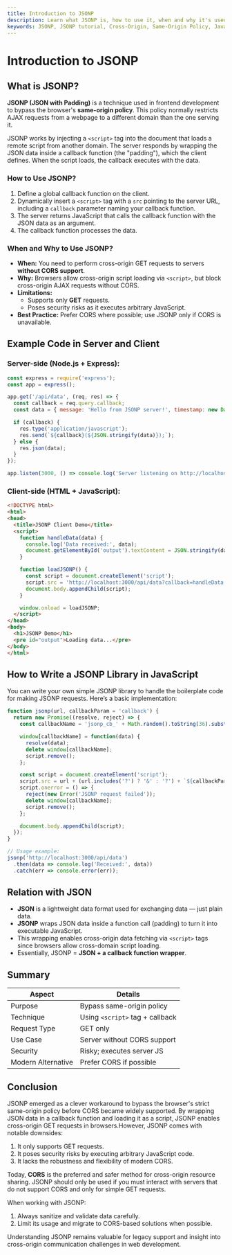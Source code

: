 ```yaml
---
title: Introduction to JSONP
description: Learn what JSONP is, how to use it, when and why it's used, with server and client demo code, a simple JSONP library, its relation to JSON, and a full conclusion.
keywords: JSONP, JSONP tutorial, Cross-Origin, Same-Origin Policy, JavaScript JSONP, Cross-domain requests, JSON, CORS alternative
---
```


# Introduction to JSONP

## What is JSONP?

**JSONP (JSON with Padding)** is a technique used in frontend development to bypass the browser's **same-origin policy**. This policy normally restricts AJAX requests from a webpage to a different domain than the one serving it.

JSONP works by injecting a `<script>` tag into the document that loads a remote script from another domain. The server responds by wrapping the JSON data inside a callback function (the "padding"), which the client defines. When the script loads, the callback executes with the data.

###  How to Use JSONP?

1. Define a global callback function on the client.
2. Dynamically insert a `<script>` tag with a `src` pointing to the server URL, including a `callback` parameter naming your callback function.
3. The server returns JavaScript that calls the callback function with the JSON data as an argument.
4. The callback function processes the data.

### When and Why to Use JSONP?

- **When:** You need to perform cross-origin GET requests to servers **without CORS support**.
- **Why:** Browsers allow cross-origin script loading via `<script>`, but block cross-origin AJAX requests without CORS.
- **Limitations:**  
  - Supports only **GET** requests.
  - Poses security risks as it executes arbitrary JavaScript.
- **Best Practice:** Prefer CORS where possible; use JSONP only if CORS is unavailable.

## Example Code in Server and Client

###  Server-side (Node.js + Express):

```js
const express = require('express');
const app = express();

app.get('/api/data', (req, res) => {
  const callback = req.query.callback;
  const data = { message: 'Hello from JSONP server!', timestamp: new Date().toISOString() };

  if (callback) {
    res.type('application/javascript');
    res.send(`${callback}(${JSON.stringify(data)});`);
  } else {
    res.json(data);
  }
});

app.listen(3000, () => console.log('Server listening on http://localhost:3000'));
````


### Client-side (HTML + JavaScript):

```html
<!DOCTYPE html>
<html>
<head>
  <title>JSONP Client Demo</title>
  <script>
    function handleData(data) {
      console.log('Data received:', data);
      document.getElementById('output').textContent = JSON.stringify(data, null, 2);
    }

    function loadJSONP() {
      const script = document.createElement('script');
      script.src = 'http://localhost:3000/api/data?callback=handleData';
      document.body.appendChild(script);
    }

    window.onload = loadJSONP;
  </script>
</head>
<body>
  <h1>JSONP Demo</h1>
  <pre id="output">Loading data...</pre>
</body>
</html>
```

## How to Write a JSONP Library in JavaScript

You can write your own simple JSONP library to handle the boilerplate code for making JSONP requests. Here’s a basic implementation:

```js
function jsonp(url, callbackParam = 'callback') {
  return new Promise((resolve, reject) => {
    const callbackName = 'jsonp_cb_' + Math.random().toString(36).substr(2, 8);

    window[callbackName] = function(data) {
      resolve(data);
      delete window[callbackName];
      script.remove();
    };

    const script = document.createElement('script');
    script.src = url + (url.includes('?') ? '&' : '?') + `${callbackParam}=${callbackName}`;
    script.onerror = () => {
      reject(new Error('JSONP request failed'));
      delete window[callbackName];
      script.remove();
    };

    document.body.appendChild(script);
  });
}

// Usage example:
jsonp('http://localhost:3000/api/data')
  .then(data => console.log('Received:', data))
  .catch(err => console.error(err));
```

## Relation with JSON

* **JSON** is a lightweight data format used for exchanging data — just plain data.
* **JSONP** wraps JSON data inside a function call (padding) to turn it into executable JavaScript.
* This wrapping enables cross-origin data fetching via `<script>` tags since browsers allow cross-domain script loading.
* Essentially, JSONP = **JSON + a callback function wrapper**.


## Summary

| Aspect             | Details                         |
| ------------------ | ------------------------------- |
| Purpose            | Bypass same-origin policy       |
| Technique          | Using `<script>` tag + callback |
| Request Type       | GET only                        |
| Use Case           | Server without CORS support     |
| Security           | Risky; executes server JS       |
| Modern Alternative | Prefer CORS if possible         |



## Conclusion

JSONP emerged as a clever workaround to bypass the browser's strict same-origin policy before CORS became widely supported. By wrapping JSON data in a callback function and loading it as a script, JSONP enables cross-origin GET requests in browsers.However, JSONP comes with notable downsides:

1. It only supports GET requests.
2. It poses security risks by executing arbitrary JavaScript code.
3. It lacks the robustness and flexibility of modern CORS.

Today, **CORS** is the preferred and safer method for cross-origin resource sharing. JSONP should only be used if you must interact with servers that do not support CORS and only for simple GET requests.

When working with JSONP:

1. Always sanitize and validate data carefully.
2. Limit its usage and migrate to CORS-based solutions when possible.

Understanding JSONP remains valuable for legacy support and insight into cross-origin communication challenges in web development.
